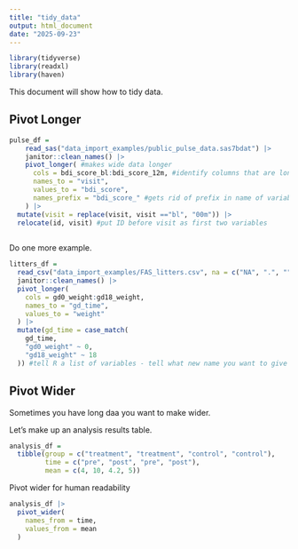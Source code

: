 ```yaml
---
title: "tidy_data"
output: html_document
date: "2025-09-23"
---
```


```r
library(tidyverse)
library(readxl)
library(haven)
```

This document will show how to tidy data.

## Pivot Longer

```r

pulse_df = 
    read_sas("data_import_examples/public_pulse_data.sas7bdat") |> 
    janitor::clean_names() |> 
    pivot_longer( #makes wide data longer
      cols = bdi_score_bl:bdi_score_12m, #identify columns that are long (have more than one piece of info)
      names_to = "visit",
      values_to = "bdi_score",
      names_prefix = "bdi_score_" #gets rid of prefix in name of variable
    ) |> 
  mutate(visit = replace(visit, visit =="bl", "00m")) |> 
  relocate(id, visit) #put ID before visit as first two variables
      
```

Do one more example.

```r
litters_df = 
  read_csv("data_import_examples/FAS_litters.csv", na = c("NA", ".", "")) |> 
  janitor::clean_names() |> 
  pivot_longer(
    cols = gd0_weight:gd18_weight,
    names_to = "gd_time",
    values_to = "weight"
  ) |> 
  mutate(gd_time = case_match(
    gd_time,
    "gd0_weight" ~ 0,
    "gd18_weight" ~ 18
  )) #tell R a list of variables - tell what new name you want to give old variable
```

## Pivot Wider

Sometimes you have long daa you want to make wider.

Let's make up an analysis results table.

```r

analysis_df = 
  tibble(group = c("treatment", "treatment", "control", "control"),
         time = c("pre", "post", "pre", "post"),
         mean = c(4, 10, 4.2, 5))


```

Pivot wider for human readability

```r

analysis_df |> 
  pivot_wider(
    names_from = time,
    values_from = mean
  )
```





